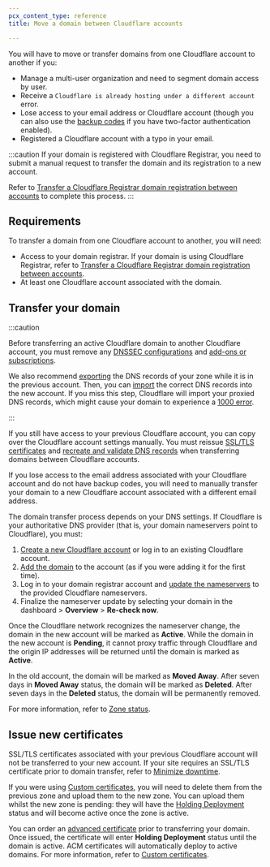 ```yaml
---
pcx_content_type: reference
title: Move a domain between Cloudflare accounts

---
```


You will have to move or transfer domains from one Cloudflare account to another if you:

- Manage a multi-user organization and need to segment domain access by user.
- Receive a `Cloudflare is already hosting under a different account` error.
- Lose access to your email address or Cloudflare account (though you can also use the [backup codes](/fundamentals/setup/account/account-security/2fa/#use-a-backup-code) if you have two-factor authentication enabled).
- Registered a Cloudflare account with a typo in your email.

:::caution
If your domain is registered with Cloudflare Registrar, you need to submit a manual request to transfer the domain and its registration to a new account.

Refer to [Transfer a Cloudflare Registrar domain registration between accounts](/registrar/account-options/inter-account-transfer/) to complete this process.
:::

## Requirements

To transfer a domain from one Cloudflare account to another, you will need:

- Access to your domain registrar. If your domain is using Cloudflare Registrar, refer to [Transfer a Cloudflare Registrar domain registration between accounts](/registrar/account-options/inter-account-transfer/).
- At least one Cloudflare account associated with the domain.

## Transfer your domain

:::caution


Before transferring an active Cloudflare domain to another Cloudflare account, you must remove any [DNSSEC configurations](/dns/dnssec/) and [add-ons or subscriptions](/fundamentals/subscriptions-and-billing/cancel-subscription/).

We also recommend [exporting](/dns/manage-dns-records/how-to/import-and-export/#export-records) the DNS records of your zone while it is in the previous account. Then, you can [import](/dns/manage-dns-records/how-to/import-and-export/#import-records) the correct DNS records into the new account.
If you miss this step, Cloudflare will import your proxied DNS records, which might cause your domain to experience a [1000 error](/support/troubleshooting/cloudflare-errors/troubleshooting-cloudflare-1xxx-errors/).


:::

If you still have access to your previous Cloudflare account, you can copy over the Cloudflare account settings manually. You must reissue [SSL/TLS certificates](/ssl/edge-certificates/) and [recreate and validate DNS records](/dns/manage-dns-records/how-to/create-dns-records/) when transferring domains between Cloudflare accounts.

If you lose access to the email address associated with your Cloudflare account and do not have backup codes, you will need to manually transfer your domain to a new Cloudflare account associated with a different email address.

The domain transfer process depends on your DNS settings. If Cloudflare is your authoritative DNS provider (that is, your domain nameservers point to Cloudflare), you must:

1. [Create a new Cloudflare account](/fundamentals/setup/account/create-account/) or log in to an existing Cloudflare account.
2. [Add the domain](/fundamentals/setup/manage-domains/add-site/) to the account (as if you were adding it for the first time).
3. Log in to your domain registrar account and [update the nameservers](/dns/zone-setups/full-setup/setup/) to the provided Cloudflare nameservers.
4. Finalize the nameserver update by selecting your domain in the dashboard > **Overview** > **Re-check now**.

Once the Cloudflare network recognizes the nameserver change, the domain in the new account will be marked as **Active**. While the domain in the new account is **Pending**, it cannot proxy traffic through Cloudflare and the origin IP addresses will be returned until the domain is marked as **Active**.

In the old account, the domain will be marked as **Moved Away**. After seven days in **Moved Away** status, the domain will be marked as **Deleted**. After seven days in the **Deleted** status, the domain will be permanently removed.

For more information, refer to [Zone status](/dns/zone-setups/reference/domain-status/).

## Issue new certificates

SSL/TLS certificates associated with your previous Cloudflare account will not be transferred to your new account. If your site requires an SSL/TLS certificate prior to domain transfer, refer to [Minimize downtime](/ssl/edge-certificates/universal-ssl/enable-universal-ssl/#minimize-downtime).

If you were using [Custom certificates](/ssl/edge-certificates/custom-certificates/), you will need to delete them from the previous zone and upload them to the new zone.
You can upload them whilst the new zone is pending: they will have the [Holding Deployment](/ssl/reference/certificate-statuses/#custom-certificates) status and will become active once the zone is active.

You can order an [advanced certificate](/ssl/edge-certificates/advanced-certificate-manager/) prior to transferring your domain. Once issued, the certificate will enter **Holding Deployment** status until the domain is active. ACM certificates will automatically deploy to active domains. For more information, refer to [Custom certificates](/ssl/reference/certificate-statuses/#custom-certificates).

